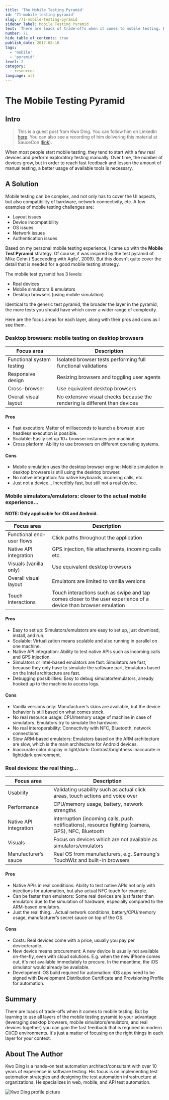```yaml
---
title: 'The Mobile Testing Pyramid'
id: '71-mobile-testing-pyramid'
slug: /71-mobile-testing-pyramid
sidebar_label: Mobile Testing Pyramid
text: 'There are loads of trade-offs when it comes to mobile testing. But by learning to use all layers of the mobile testing pyramid to your advantage you can gain the fast feedback that is required in modern CI/CD environments.'
number: 71
hide_table_of_contents: true
publish_date: 2017-08-10
tags:
  - 'mobile'
  - 'pyramid'
level: 2
category:
  - resources
language: all
---
```


# The Mobile Testing Pyramid

## Intro

> This is a guest post from Kwo Ding. You can follow him on LinkedIn [here](https://www.linkedin.com/in/kwoding/).
You can also see a recording of him delivering this material at
SauceCon ([link](https://www.youtube.com/watch?v=ACP6N1L62AU)).

When most people start mobile testing, they tend to start with a few real devices and perform exploratory testing
manually. Over time, the number of devices grow, but in order to reach fast feedback and lessen the amount of
manual testing, a better usage of available tools is necessary.

## A Solution

Mobile testing can be complex, and not only has to cover the UI aspects, but also compatibility of hardware, network connectivity, etc. A few examples of mobile testing challenges are:

- Layout issues
- Device incompatibility
- OS issues
- Network issues
- Authentication issues

Based on my personal mobile testing experience, I came up with the **Mobile Test Pyramid** strategy. Of course, it was inspired by the test pyramid of Mike Cohn ('Succeeding with Agile', 2009). But this doesn't quite cover the detail that is needed for a good mobile testing strategy.

The mobile test pyramid has 3 levels:

- Real devices
- Mobile simulators & emulators
- Desktop browsers (using mobile simulation)


Identical to the generic test pyramid, the broader the layer in the pyramid, the more tests you should have which cover a wider range of complexity.

Here are the focus areas for each layer, along with their pros and cons as I see them.

### Desktop browsers: mobile testing on desktop browsers

| Focus area                | Description                                                                |
| ------------------------- | -------------------------------------------------------------------------- |
| Functional system testing | Isolated browser tests performing full functional validations              |
| Responsive design         | Resizing browsers and toggling user agents                                 |
| Cross-browser             | Use equivalent desktop browsers                                            |
| Overall visual layout     | No extensive visual checks because the rendering is different than devices |

#### Pros

- Fast execution: Matter of milliseconds to launch a browser, also headless execution is possible.
- Scalable: Easily set up 10+ browser instances per machine.
- Cross platform: Ability to use browsers on different operating systems.

#### Cons

- Mobile simulation uses the desktop browser engine: Mobile simulation in desktop browsers is still using the desktop browser.
- No native integration: No native keyboards, incoming calls, etc.
- Just not a device... Incredibly fast, but still not a real device.

### Mobile simulators/emulators: closer to the actual mobile experience...

**NOTE: Only applicable for iOS and Android.**

| Focus area                | Description                                                                                                     |
| ------------------------- | --------------------------------------------------------------------------------------------------------------- |
| Functional end-user flows | Click paths throughout the application                                                                          |
| Native API integration    | GPS injection, file attachments, incoming calls etc.                                                            |
| Visuals (vanilla only)    | Use equivalent desktop browsers                                                                                 |
| Overall visual layout     | Emulators are limited to vanilla versions                                                                       |
| Touch interactions        | Touch interactions such as swipe and tap comes closer to the user experience of a device than browser emulation |

#### Pros

- Easy to set up: Simulators/emulators are easy to set up, just download, install, and run.
- Scalable: Virtualization means scalable and also running in parallel on one machine.
- Native API integration: Ability to test native APIs such as incoming calls and GPS injection.
- Simulators or Intel-based emulators are fast: Simulators are fast, because they only have to simulate the software part. Emulators based on the Intel architecture are fast.
- Debugging possibilities: Easy to debug simulator/emulators, already hooked up to the machine to access logs.

#### Cons

- Vanilla versions only: Manufacturer’s skins are available, but the device behavior is still based on what comes stock.
- No real resource usage: CPU/memory usage of machine in case of simulators. Emulators try to simulate the hardware.
- No real interoperability: Connectivity with NFC, Bluetooth, network connections.
- Slow ARM-based emulators: Emulators based on the ARM architecture are slow, which is the main architecture for Android devices.
- Inaccurate color display in light/dark: Contrast/brightness inaccurate in light/dark environment.

### Real devices: the real thing...

| Focus area             | Description                                                                                        |
| ---------------------- | -------------------------------------------------------------------------------------------------- |
| Usability              | Validating usability such as actual click areas, touch actions and voice over                      |
| Performance            | CPU/memory usage, battery, network strengths                                                       |
| Native API integration | Interruption (incoming calls, push notifications), resource fighting (camera, GPS), NFC, Bluetooth |
| Visuals                | Focus on devices which are not available as simulators/emulators                                   |
| Manufacturer’s sauce   | Real OS from manufacturers, e.g. Samsung's TouchWiz and built-in browsers                          |

#### Pros

- Native APIs in real conditions: Ability to test native APIs not only with injections for automation, but also actual NFC touch for example.
- Can be faster than emulators: Some real devices are just faster than emulators due to the simulation of hardware, especially compared to the ARM-based emulators.
- Just the real thing... Actual network conditions, battery/CPU/memory usage, manufacturer’s secret sauce on top of the OS.

#### Cons

- Costs: Real devices come with a price, usually you pay per device/cradle.
- New device means procurement: A new device is usually not available on-the-fly, even with cloud solutions. E.g. when the new iPhone comes out, it's not available immediately to procure. In the meantime, the iOS simulator would already be available.
- Development iOS build required for automation: iOS apps need to be signed with Development Distribution Certificate and Provisioning Profile for automation.

## Summary

There are loads of trade-offs when it comes to mobile testing. But by learning to use all layers of the mobile testing pyramid to your advantage (leveraging desktop browsers, mobile simulators/emulators, and real devices together) you can gain the fast feedback that is required in modern CI/CD environments. It's just a matter of focusing on the right things in each layer for your context.

## About The Author

Kwo Ding is a hands-on test automation architect/consultant with over 10 years of experience in software testing. His focus is on implementing test automation strategies and designing the test automation infrastructure at organizations. He specializes in web, mobile, and API test automation.

![Kwo Ding profile picture](/img/authors/kwo-ding.jpeg#author-img 'a title')
